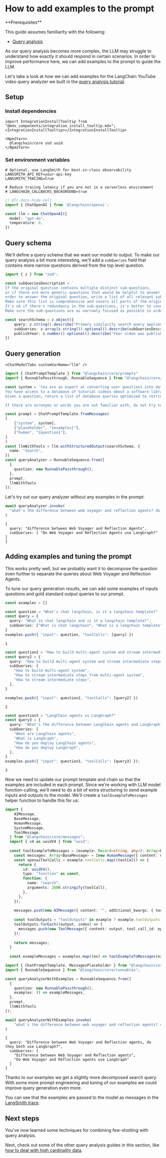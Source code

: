 # How to add examples to the prompt

<Info>
**Prerequisites**


This guide assumes familiarity with the following:

- [Query analysis](/oss/javascript/tutorials/rag#query-analysis)

</Info>

As our query analysis becomes more complex, the LLM may struggle to understand how exactly it should respond in certain scenarios. In order to improve performance here, we can add examples to the prompt to guide the LLM.

Let's take a look at how we can add examples for the LangChain YouTube video query analyzer we built in the [query analysis tutorial](/oss/javascript/tutorials/rag#query-analysis).

## Setup

### Install dependencies

```{=mdx}
import IntegrationInstallTooltip from "@mdx_components/integration_install_tooltip.mdx";
<IntegrationInstallTooltip></IntegrationInstallTooltip>

<Npm2Yarn>
  @langchain/core zod uuid
</Npm2Yarn>
```
### Set environment variables

```
# Optional, use LangSmith for best-in-class observability
LANGSMITH_API_KEY=your-api-key
LANGSMITH_TRACING=true

# Reduce tracing latency if you are not in a serverless environment
# LANGCHAIN_CALLBACKS_BACKGROUND=true
```
```typescript
// @lc-docs-hide-cell
import { ChatOpenAI } from '@langchain/openai';

const llm = new ChatOpenAI({
  model: "gpt-4o",
  temperature: 0,
})
```

## Query schema

We'll define a query schema that we want our model to output. To make our query analysis a bit more interesting, we'll add a `subQueries` field that contains more narrow questions derived from the top level question.


```typescript
import { z } from "zod";

const subQueriesDescription = `
If the original question contains multiple distinct sub-questions,
or if there are more generic questions that would be helpful to answer in
order to answer the original question, write a list of all relevant sub-questions.
Make sure this list is comprehensive and covers all parts of the original question.
It's ok if there's redundancy in the sub-questions, it's better to cover all the bases than to miss some.
Make sure the sub-questions are as narrowly focused as possible in order to get the most relevant results.`

const searchSchema = z.object({
    query: z.string().describe("Primary similarity search query applied to video transcripts."),
    subQueries: z.array(z.string()).optional().describe(subQueriesDescription),
    publishYear: z.number().optional().describe("Year video was published")
})
```

## Query generation

```{=mdx}
<ChatModelTabs customVarName="llm" />
```
```typescript
import { ChatPromptTemplate } from "@langchain/core/prompts"
import { RunnablePassthrough, RunnableSequence } from "@langchain/core/runnables"

const system = `You are an expert at converting user questions into database queries.
You have access to a database of tutorial videos about a software library for building LLM-powered applications.
Given a question, return a list of database queries optimized to retrieve the most relevant results.

If there are acronyms or words you are not familiar with, do not try to rephrase them.`

const prompt = ChatPromptTemplate.fromMessages(
[
    ["system", system],
    ["placeholder", "{examples}"],
    ["human", "{question}"],
]
)
const llmWithTools = llm.withStructuredOutput(searchSchema, {
  name: "Search",
})
const queryAnalyzer = RunnableSequence.from([
  {
    question: new RunnablePassthrough(),
  },
  prompt,
  llmWithTools
]);
```

Let's try out our query analyzer without any examples in the prompt:


```typescript
await queryAnalyzer.invoke(
  "what's the difference between web voyager and reflection agents? do both use langgraph?"
)
```



```output
{
  query: "difference between Web Voyager and Reflection Agents",
  subQueries: [ "Do Web Voyager and Reflection Agents use LangGraph?" ]
}
```


## Adding examples and tuning the prompt

This works pretty well, but we probably want it to decompose the question even further to separate the queries about Web Voyager and Reflection Agents.

To tune our query generation results, we can add some examples of inputs questions and gold standard output queries to our prompt.


```typescript
const examples = []
```


```typescript
const question = "What's chat langchain, is it a langchain template?"
const query = {
  query: "What is chat langchain and is it a langchain template?",
  subQueries: ["What is chat langchain", "What is a langchain template"],
}
examples.push({ "input": question, "toolCalls": [query] })
```



```output
1
```



```typescript
const question2 = "How to build multi-agent system and stream intermediate steps from it"
const query2 = {
  query: "How to build multi-agent system and stream intermediate steps from it",
  subQueries: [
    "How to build multi-agent system",
    "How to stream intermediate steps from multi-agent system",
    "How to stream intermediate steps",
  ],
}

examples.push({ "input": question2, "toolCalls": [query2] })
```



```output
2
```



```typescript
const question3 = "LangChain agents vs LangGraph?"
const query3 = {
  query: "What's the difference between LangChain agents and LangGraph? How do you deploy them?",
  subQueries: [
    "What are LangChain agents",
    "What is LangGraph",
    "How do you deploy LangChain agents",
    "How do you deploy LangGraph",
  ],
}
examples.push({ "input": question3, "toolCalls": [query3] });
```



```output
3
```


Now we need to update our prompt template and chain so that the examples are included in each prompt. Since we're working with LLM model function-calling, we'll need to do a bit of extra structuring to send example inputs and outputs to the model. We'll create a `toolExampleToMessages` helper function to handle this for us:


```typescript
import {
    AIMessage,
    BaseMessage,
    HumanMessage,
    SystemMessage,
    ToolMessage,
  } from "@langchain/core/messages";
  import { v4 as uuidV4 } from "uuid";
  
  const toolExampleToMessages = (example: Record<string, any>): Array<BaseMessage> => {
    const messages: Array<BaseMessage> = [new HumanMessage({ content: example.input })];
    const openaiToolCalls = example.toolCalls.map((toolCall) => {
      return {
        id: uuidV4(),
        type: "function" as const,
        function: {
          name: "search",
          arguments: JSON.stringify(toolCall),
        },
      };
    });
  
    messages.push(new AIMessage({ content: "", additional_kwargs: { tool_calls: openaiToolCalls } }));
  
    const toolOutputs = "toolOutputs" in example ? example.toolOutputs : Array(openaiToolCalls.length).fill("You have correctly called this tool.");
    toolOutputs.forEach((output, index) => {
      messages.push(new ToolMessage({ content: output, tool_call_id: openaiToolCalls[index].id }));
    });
  
    return messages;
  }
  
  const exampleMessages = examples.map((ex) => toolExampleToMessages(ex)).flat();
```


```typescript
import { ChatPromptTemplate, MessagesPlaceholder } from "@langchain/core/prompts";
import { RunnableSequence } from "@langchain/core/runnables";

const queryAnalyzerWithExamples = RunnableSequence.from([
  {
    question: new RunnablePassthrough(),
    examples: () => exampleMessages,
  },
  prompt,
  llmWithTools
]);
```


```typescript
await queryAnalyzerWithExamples.invoke(
    "what's the difference between web voyager and reflection agents? do both use langgraph?"
)
```



```output
{
  query: "Difference between Web Voyager and Reflection agents, do they both use LangGraph?",
  subQueries: [
    "Difference between Web Voyager and Reflection agents",
    "Do Web Voyager and Reflection agents use LangGraph"
  ]
}
```


Thanks to our examples we get a slightly more decomposed search query. With some more prompt engineering and tuning of our examples we could improve query generation even more.

You can see that the examples are passed to the model as messages in the [LangSmith trace](https://smith.langchain.com/public/102829c3-69fc-4cb7-b28b-399ae2c9c008/r).

## Next steps

You've now learned some techniques for combining few-shotting with query analysis.

Next, check out some of the other query analysis guides in this section, like [how to deal with high cardinality data](/oss/javascript/how-to/query_high_cardinality).
